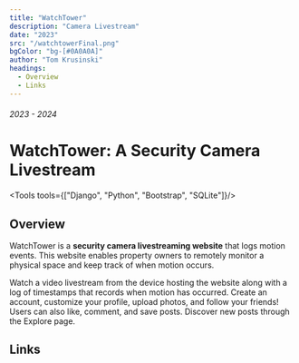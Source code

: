 ```yaml
---
title: "WatchTower"
description: "Camera Livestream"
date: "2023"
src: "/watchtowerFinal.png"
bgColor: "bg-[#0A0A0A]"
author: "Tom Krusinski"
headings:
  - Overview
  - Links
---
```



###### 2023 - 2024

# WatchTower: A Security Camera Livestream

<Tools tools={["Django", "Python", "Bootstrap", "SQLite"]}/>

<ImageCap src="/watchtowerFinal.png" bgColor="" caption="" hasBorder={true} hasCaption={false} />

## <span id="overview">Overview</span>

WatchTower is a **security camera livestreaming website** that logs motion events. This website enables property owners to remotely monitor a physical space and keep track of when motion occurs.

Watch a video livestream from the device hosting the website along with a log of timestamps that records when motion has occurred.
Create an account, customize your profile, upload photos, and follow your friends! Users can also like, comment, and save posts. Discover new posts through the Explore page.

## <span id="links">Links</span>
<WTLinks />